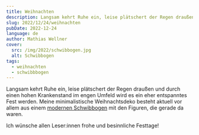 ```yaml
---
title: Weihnachten
description: Langsam kehrt Ruhe ein, leise plätschert der Regen draußen und durch einen hohen Krankenstand im engen Umfeld wird es ein eher entspanntes Fest werden. Meine minimalistische Weihnachtsdeko besteht aktuell vor allem aus einem modernen Schwibbogen mit den Figuren, die gerade da waren.
slug: 2022/12/24/weihnachten
pubDate: 2022-12-24
language: de
author: Mathias Wellner
cover:
  src: /img/2022/schwibbogen.jpg
  alt: Schwibbogen
tags:
  - weihnachten
  - schwibbbogen
---
```



Langsam kehrt Ruhe ein, leise plätschert der Regen draußen und durch einen hohen Krankenstand im engen Umfeld wird es ein eher entspanntes Fest werden. Meine minimalistische Weihnachtsdeko besteht aktuell vor allem aus einem [modernen Schwibbogen](https://www.engelheim.de/moderne-Schwibbogen) mit den Figuren, die gerade da waren.

<ResponsiveImage
  src="/img/2022/schwibbogen.jpg"
  alt="Schwibbogen"
  aspectRatio="4:3"
/>

Ich wünsche allen Leser:innen frohe und besinnliche Festtage!
